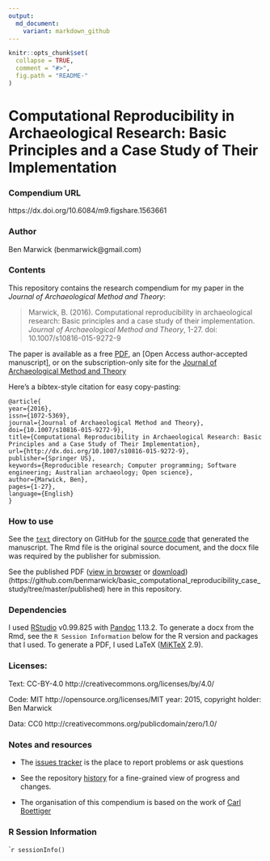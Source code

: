 ```yaml
---
output:
  md_document:
    variant: markdown_github
---
```


<!-- README.md is generated from README.Rmd. Please edit that file -->

```r
knitr::opts_chunk$set(
  collapse = TRUE,
  comment = "#>",
  fig.path = "README-"
)
```

# Computational Reproducibility in Archaeological Research: Basic Principles and a Case Study of Their Implementation

### Compendium URL

https://dx.doi.org/10.6084/m9.figshare.1563661

### Author

Ben Marwick (benmarwick@gmail.com)

### Contents

This repository contains the research compendium for my paper in the _Journal of Archaeological Method and Theory_:

> Marwick, B. (2016). Computational reproducibility in archaeological research: Basic principles and a case study of their implementation. _Journal of Archaeological Method and Theory_, 1-27. doi: 10.1007/s10816-015-9272-9


The paper is available as a free [PDF](https://github.com/benmarwick/basic_computational_reproducibility_case_study/raw/master/published/Marwick_2016_basic_computational_reproducibility.pdf), an [Open Access author-accepted manuscript], or on the subscription-only site for the [Journal of Archaeological Method and Theory](http://link.springer.com/article/10.1007/s10816-015-9272-9)

Here's a bibtex-style citation for easy copy-pasting:

```
@article{
year={2016},
issn={1072-5369},
journal={Journal of Archaeological Method and Theory},
doi={10.1007/s10816-015-9272-9},
title={Computational Reproducibility in Archaeological Research: Basic Principles and a Case Study of Their Implementation},
url={http://dx.doi.org/10.1007/s10816-015-9272-9},
publisher={Springer US},
keywords={Reproducible research; Computer programming; Software engineering; Australian archaeology; Open science},
author={Marwick, Ben},
pages={1-27},
language={English}
}
```


### How to use

See the [`text`](https://github.com/benmarwick/basic_computational_reproducibility_case_study/tree/master/text) directory on GitHub for the [source code](https://github.com/benmarwick/basic_computational_reproducibility_case_study/blob/master/text/basic_computational_reproducibility.Rmd) that generated the manuscript. The Rmd file is the original source document, and the docx file was required by the publisher for submission. 

See the published PDF ([view in browser](https://github.com/benmarwick/basic_computational_reproducibility_case_study/blob/master/published/Marwick_2016_basic_computational_reproducibility.pdf) or [download](https://github.com/benmarwick/basic_computational_reproducibility_case_study/raw/master/published/Marwick_2016_basic_computational_reproducibility.pdf))(https://github.com/benmarwick/basic_computational_reproducibility_case_study/tree/master/published) here in this repository. 

### Dependencies

I used [RStudio](http://rstudio.com/) v0.99.825 with [Pandoc](http://pandoc.org/) 1.13.2. To generate a docx from the Rmd, see the `R Session Information` below for the R version and packages that I used. To generate a PDF, I used LaTeX ([MiKTeX](http://miktex.org/) 2.9). 

### Licenses:

Text: CC-BY-4.0 http://creativecommons.org/licenses/by/4.0/

Code: MIT http://opensource.org/licenses/MIT year: 2015, copyright holder: Ben Marwick

Data: CC0 http://creativecommons.org/publicdomain/zero/1.0/ 


### Notes and resources ##

* The [issues tracker](https://github.com/benmarwick/basic_computational_reproducibility_case_study/issues) is the place to report problems or ask questions  

* See the repository [history](https://github.com/benmarwick/basic_computational_reproducibility_case_study/commits/master) for a fine-grained view of progress and changes.

* The organisation of this compendium is based on the work of [Carl Boettiger](http://www.carlboettiger.info/) 

### R Session Information

````r
sessionInfo()
```
